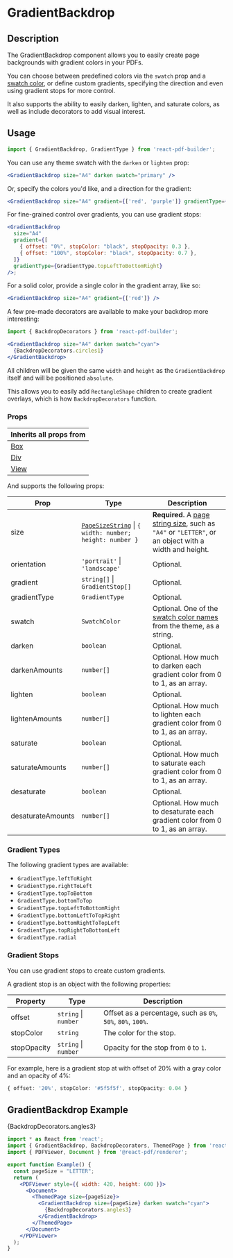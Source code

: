 

<Meta title="Documentation/Components/GradientBackdrop" />

<h1>GradientBackdrop</h1>

## Description

The GradientBackdrop component allows you to easily create page backgrounds with gradient colors in your PDFs.

You can choose between predefined colors via the `swatch` prop and a [swatch color](http://localhost:6006/?path=/docs/documentation-themes--docs#swatch-colors), or define custom gradients, specifying the direction and even using gradient stops for more control.

It also supports the ability to easily darken, lighten, and saturate colors, as well as include decorators to add visual interest.

## Usage

```jsx
import { GradientBackdrop, GradientType } from 'react-pdf-builder';
```

You can use any theme swatch with the `darken` or `lighten` prop:

```jsx
<GradientBackdrop size="A4" darken swatch="primary" />
```

Or, specify the colors you'd like, and a direction for the gradient:

```jsx
<GradientBackdrop size="A4" gradient={['red', 'purple']} gradientType={GradientType.leftToRight} />
```

For fine-grained control over gradients, you can use gradient stops:

```jsx
<GradientBackdrop
  size="A4"
  gradient={[
    { offset: "0%", stopColor: "black", stopOpacity: 0.3 },
    { offset: "100%", stopColor: "black", stopOpacity: 0.7 },
  ]}
  gradientType={GradientType.topLeftToBottomRight}
/>;
```

For a solid color, provide a single color in the gradient array, like so:

```jsx
<GradientBackdrop size="A4" gradient={['red']} />
```

A few pre-made decorators are available to make your backdrop more interesting:

```jsx
import { BackdropDecorators } from 'react-pdf-builder';

<GradientBackdrop size="A4" darken swatch="cyan">
  {BackdropDecorators.circles1}
</GradientBackdrop>
```

All children will be given the same `width` and `height` as the `GradientBackdrop` itself and will be positioned `absolute`. 

This allows you to easily add `RectangleShape` children to create gradient overlays, which is how `BackdropDecorators` function.

### Props

| Inherits all props from                                                                                      |
| ------------------------------------------------------------------------------------------------------------ |
| [Box](https://justinmahar.github.io/react-pdf-builder/?path=/docs/documentation-components-box--docs)        |
| [Div](https://justinmahar.github.io/react-pdf-builder/?path=/docs/documentation-components-basics-div--docs) |
| [View](https://react-pdf.org/components#view)                                                                |

And supports the following props:

| Prop              | Type                                                                                                                                                      | Description                                                                                                                                                                                         |
| ----------------- | --------------------------------------------------------------------------------------------------------------------------------------------------------- | --------------------------------------------------------------------------------------------------------------------------------------------------------------------------------------------------- |
| size              | [`PageSizeString`](https://justinmahar.github.io/react-pdf-builder/?path=/docs/documentation-page-sizes--docs) &#124; `{ width: number; height: number }` | **Required.** A [page string size](https://justinmahar.github.io/react-pdf-builder/?path=/docs/documentation-page-sizes--docs), such as `"A4"` or `"LETTER"`, or an object with a width and height. |
| orientation       | `'portrait'` &#124; `'landscape'`                                                                                                                         | Optional.                                                                                                                                                                                           |
| gradient          | `string[]` &#124; `GradientStop[]`                                                                                                                        | Optional.                                                                                                                                                                                           |
| gradientType      | `GradientType`                                                                                                                                            | Optional.                                                                                                                                                                                           |
| swatch            | `SwatchColor`                                                                                                                                             | Optional. One of the [swatch color names](https://justinmahar.github.io/react-pdf-builder/?path=/docs/documentation-themes--docs#swatch-colors) from the theme, as a string.                        |
| darken            | `boolean`                                                                                                                                                 | Optional.                                                                                                                                                                                           |
| darkenAmounts     | `number[]`                                                                                                                                                | Optional. How much to darken each gradient color from 0 to 1, as an array.                                                                                                                          |
| lighten           | `boolean`                                                                                                                                                 | Optional.                                                                                                                                                                                           |
| lightenAmounts    | `number[]`                                                                                                                                                | Optional. How much to lighten each gradient color from 0 to 1, as an array.                                                                                                                         |
| saturate          | `boolean`                                                                                                                                                 | Optional.                                                                                                                                                                                           |
| saturateAmounts   | `number[]`                                                                                                                                                | Optional. How much to saturate each gradient color from 0 to 1, as an array.                                                                                                                        |
| desaturate        | `boolean`                                                                                                                                                 | Optional.                                                                                                                                                                                           |
| desaturateAmounts | `number[]`                                                                                                                                                | Optional. How much to desaturate each gradient color from 0 to 1, as an array.                                                                                                                      |

### Gradient Types 

The following gradient types are available:

- `GradientType.leftToRight`
- `GradientType.rightToLeft`
- `GradientType.topToBottom`
- `GradientType.bottomToTop`
- `GradientType.topLeftToBottomRight`
- `GradientType.bottomLeftToTopRight`
- `GradientType.bottomRightToTopLeft`
- `GradientType.topRightToBottomLeft`
- `GradientType.radial`

### Gradient Stops

You can use gradient stops to create custom gradients.

A gradient stop is an object with the following properties:

| Property    | Type                     | Description                                                 |
| ----------- | ------------------------ | ----------------------------------------------------------- |
| offset      | `string` &#124; `number` | Offset as a percentage, such as `0%`, `50%`, `80%`, `100%`. |
| stopColor   | `string`                 | The color for the stop.                                     |
| stopOpacity | `string` &#124; `number` | Opacity for the stop from `0` to `1`.                       |

For example, here is a gradient stop at with offset of 20% with a gray color and an opacity of 4%:

```ts
{ offset: '20%', stopColor: '#5f5f5f', stopOpacity: 0.04 }
```

## GradientBackdrop Example

<DocsPDF>
  <GradientBackdrop size="LETTER" darken swatch="cyan">
    {BackdropDecorators.angles3}
  </GradientBackdrop>
</DocsPDF>

```jsx
import * as React from 'react';
import { GradientBackdrop, BackdropDecorators, ThemedPage } from 'react-pdf-builder';
import { PDFViewer, Document } from '@react-pdf/renderer';

export function Example() {
  const pageSize = "LETTER";
  return (
    <PDFViewer style={{ width: 420, height: 600 }}>
      <Document>
        <ThemedPage size={pageSize}>
          <GradientBackdrop size={pageSize} darken swatch="cyan">
            {BackdropDecorators.angles3}
          </GradientBackdrop>
        </ThemedPage>
      </Document>
    </PDFViewer>
  );
}
```
